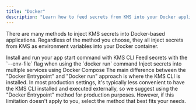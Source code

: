 ```yaml
---
title: "Docker"
description: "Learn how to feed secrets from KMS into your Docker application."
---
```

There are many methods to inject KMS secrets into Docker-based applications. 
Regardless of the method you choose, they all inject secrets from KMS as environment variables into your Docker container.

<Card title="Docker Entrypoint" color="#ea5a0c" href="./docker">
  Install and run your app start command with KMS CLI
</Card>
<CardGroup cols={2}>
  <Card title="Docker run" color="#0285c7" href="./docker-pass-envs">
    Feed secrets with the `--env-file` flag when using the
    `docker run` command
  </Card>
  <Card title="Docker compose" color="#16a34a" href="./docker-compose">
    Inject secrets into multiple services using Docker Compose
  </Card>
</CardGroup>

<Info>
The main difference between the "Docker Entrypoint" and "Docker run" approach is where the KMS CLI is installed. 
In most production settings, it's typically less convenient to have the KMS CLI installed and executed externally, so we suggest using the "Docker Entrypoint" method for production purposes. 
However, if this limitation doesn't apply to you, select the method that best fits your needs.
</Info>